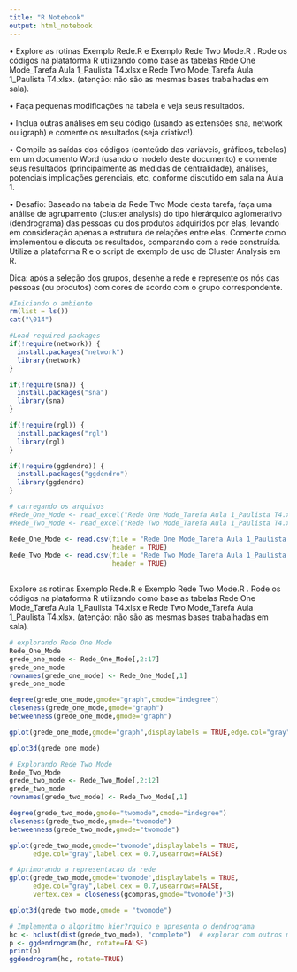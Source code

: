 ```yaml
---
title: "R Notebook"
output: html_notebook
---
```


•	Explore as rotinas Exemplo Rede.R e Exemplo Rede Two Mode.R . Rode os códigos na plataforma R utilizando como base as tabelas Rede One Mode_Tarefa Aula 1_Paulista T4.xlsx e Rede Two Mode_Tarefa Aula 1_Paulista T4.xlsx. (atenção: não são as mesmas bases trabalhadas em sala). 

•	Faça pequenas modificações na tabela e veja seus resultados.

•	Inclua outras análises em seu código (usando as extensões sna, network ou igraph) e comente os resultados (seja criativo!).

•	Compile as saídas dos códigos (conteúdo das variáveis, gráficos, tabelas) em um documento Word (usando o modelo deste documento) e comente seus resultados (principalmente as medidas de centralidade), análises, potenciais implicações gerenciais, etc, conforme discutido em sala na Aula 1.

•	Desafio: Baseado na tabela da Rede Two Mode desta tarefa, faça uma análise de agrupamento (cluster analysis) do tipo hierárquico aglomerativo (dendrograma) das pessoas ou dos produtos adquiridos por elas, levando em consideração apenas a estrutura de relações entre elas. Comente como implementou e discuta os resultados, comparando com a rede construída. Utilize a plataforma R e o script de exemplo de uso de Cluster Analysis em R.

Dica: após a seleção dos grupos, desenhe a rede e represente os nós das pessoas (ou produtos) com cores de acordo com o grupo correspondente.

```r
#Iniciando o ambiente
rm(list = ls())
cat("\014") 
```

```r
#Load required packages
if(!require(network)) {
  install.packages("network")
  library(network)
}

if(!require(sna)) {
  install.packages("sna")
  library(sna)
}

if(!require(rgl)) {
  install.packages("rgl")
  library(rgl)
}

if(!require(ggdendro)) {
  install.packages("ggdendro")
  library(ggdendro)
}

```

```r
# carregando os arquivos
#Rede_One_Mode <- read_excel("Rede One Mode_Tarefa Aula 1_Paulista T4.xlsx")
#Rede_Two_Mode <- read_excel("Rede Two Mode_Tarefa Aula 1_Paulista T4.xlsx")

Rede_One_Mode <- read.csv(file = "Rede One Mode_Tarefa Aula 1_Paulista T4.csv", 
                          header = TRUE)
Rede_Two_Mode <- read.csv(file = "Rede Two Mode_Tarefa Aula 1_Paulista T4.csv", 
                          header = TRUE)
  
```

Explore as rotinas Exemplo Rede.R e Exemplo Rede Two Mode.R . Rode os códigos na plataforma R utilizando como base as tabelas Rede One Mode_Tarefa Aula 1_Paulista T4.xlsx e Rede Two Mode_Tarefa Aula 1_Paulista T4.xlsx. (atenção: não são as mesmas bases trabalhadas em sala). 

```r
# explorando Rede One Mode
Rede_One_Mode
grede_one_mode <- Rede_One_Mode[,2:17]
grede_one_mode
rownames(grede_one_mode) <- Rede_One_Mode[,1]
grede_one_mode

degree(grede_one_mode,gmode="graph",cmode="indegree")
closeness(grede_one_mode,gmode="graph")
betweenness(grede_one_mode,gmode="graph")

gplot(grede_one_mode,gmode="graph",displaylabels = TRUE,edge.col="gray",usearrows=FALSE)

gplot3d(grede_one_mode)


```

```r
# Explorando Rede Two Mode
Rede_Two_Mode
grede_two_mode <- Rede_Two_Mode[,2:12]
grede_two_mode
rownames(grede_two_mode) <- Rede_Two_Mode[,1]

degree(grede_two_mode,gmode="twomode",cmode="indegree")
closeness(grede_two_mode,gmode="twomode")
betweenness(grede_two_mode,gmode="twomode")

gplot(grede_two_mode,gmode="twomode",displaylabels = TRUE,
      edge.col="gray",label.cex = 0.7,usearrows=FALSE)

# Aprimorando a representacao da rede
gplot(grede_two_mode,gmode="twomode",displaylabels = TRUE,
      edge.col="gray",label.cex = 0.7,usearrows=FALSE,
      vertex.cex = closeness(gcompras,gmode="twomode")*3)

gplot3d(grede_two_mode,gmode = "twomode")

```

```r
# Implementa o algoritmo hier?rquico e apresenta o dendrograma
hc <- hclust(dist(grede_two_mode), "complete")  # explorar com outros m?todos de dist?ncia
p <- ggdendrogram(hc, rotate=FALSE)
print(p)
ggdendrogram(hc, rotate=TRUE)

```